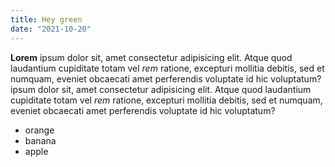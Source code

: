 ```yaml
---
title: Hey green
date: "2021-10-20"
---
```


**Lorem** ipsum dolor sit, amet consectetur adipisicing elit. Atque quod laudantium cupiditate totam vel _rem_ ratione, excepturi mollitia debitis, sed et numquam, eveniet obcaecati amet perferendis voluptate id hic voluptatum?ipsum dolor sit, amet consectetur adipisicing elit. Atque quod laudantium cupiditate totam vel _rem_ ratione, excepturi mollitia debitis, sed et numquam, eveniet obcaecati amet perferendis voluptate id hic voluptatum?

- orange
- banana
- apple
